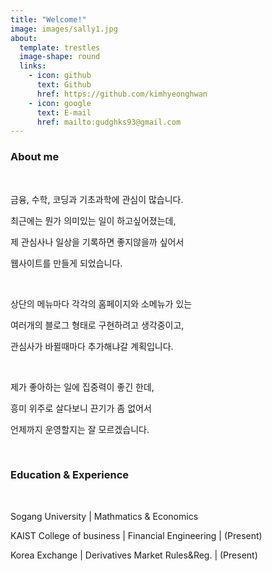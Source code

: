 ```yaml
---
title: "Welcome!"
image: images/sally1.jpg
about:
  template: trestles
  image-shape: round
  links:
    - icon: github
      text: Github
      href: https://github.com/kimhyeonghwan
    - icon: google
      text: E-mail
      href: mailto:gudghks93@gmail.com
---
```


### About me

\

금융, 수학, 코딩과 기초과학에 관심이 많습니다.

최근에는 뭔가 의미있는 일이 하고싶어졌는데,

제 관심사나 일상을 기록하면 좋지않을까 싶어서

웹사이트를 만들게 되었습니다.

\

상단의 메뉴마다 각각의 홈페이지와 소메뉴가 있는

여러개의 블로그 형태로 구현하려고 생각중이고,

관심사가 바뀔때마다 추가해냐갈 계획입니다.

\

제가 좋아하는 일에 집중력이 좋긴 한데,

흥미 위주로 살다보니 끈기가 좀 없어서

언제까지 운영할지는 잘 모르겠습니다.

\

### Education & Experience

\

Sogang University | Mathmatics & Economics

KAIST College of business | Financial Engineering | (Present)

Korea Exchange | Derivatives Market Rules&Reg. | (Present)